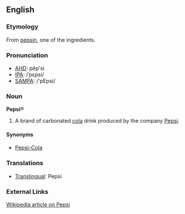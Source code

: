 ==English==
===Etymology===
From [[pepsin]], one of the ingredients.

===Pronunciation===
*[[AHD]]: pĕp'si
*[[IPA]]: /ˈpɛpsi/
*[[SAMPA]]: /'pEpsi/

===Noun===
'''Pepsi'''&reg;

#A brand of carbonated [[cola]] drink produced by the company [[w:Pepsi|Pepsi]].

====Synonyms====
*[[Pepsi-Cola]]

===Translations===
*[[Translingual]]: Pepsi

===External Links===
[[w:Pepsi|Wikipedia article on Pepsi]]
